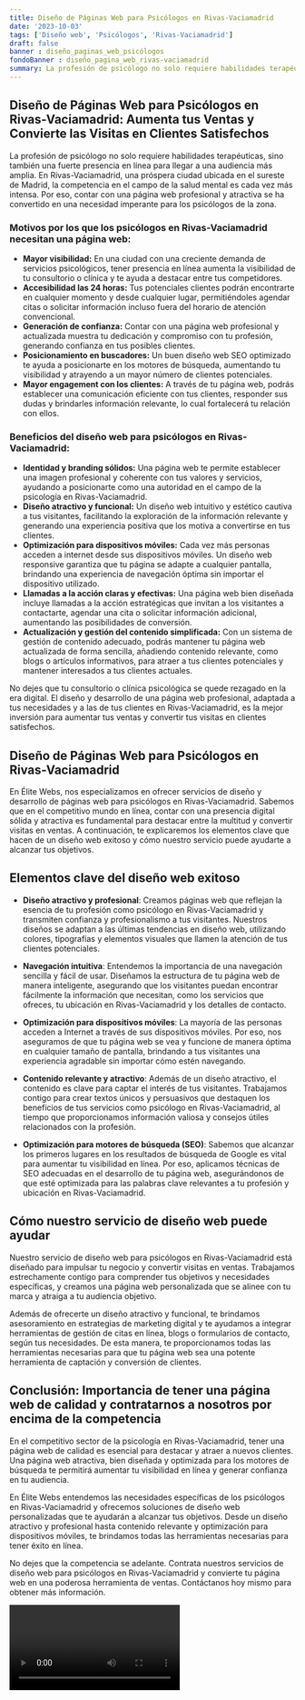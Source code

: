 ```yaml
---
title: Diseño de Páginas Web para Psicólogos en Rivas-Vaciamadrid
date: '2023-10-03'
tags: ['Diseño web', 'Psicólogos', 'Rivas-Vaciamadrid']
draft: false
banner : diseño_paginas_web_psicólogos
fondoBanner : diseño_pagina_web_rivas-vaciamadrid
summary: La profesión de psicólogo no solo requiere habilidades terapéuticas, sino también una fuerte presencia en línea para llegar a una audiencia más amplia. En Rivas-Vaciamadrid, una próspera ciudad ubicada en el sureste de Madrid, la competencia en el campo de la salud mental es cada vez más intensa. Por eso, contar con una página web profesional y atractiva se ha convertido en una necesidad imperante para los psicólogos de la zona.
---
```


## Diseño de Páginas Web para Psicólogos en Rivas-Vaciamadrid: Aumenta tus Ventas y Convierte las Visitas en Clientes Satisfechos

La profesión de psicólogo no solo requiere habilidades terapéuticas, sino también una fuerte presencia en línea para llegar a una audiencia más amplia. En Rivas-Vaciamadrid, una próspera ciudad ubicada en el sureste de Madrid, la competencia en el campo de la salud mental es cada vez más intensa. Por eso, contar con una página web profesional y atractiva se ha convertido en una necesidad imperante para los psicólogos de la zona.

### Motivos por los que los psicólogos en Rivas-Vaciamadrid necesitan una página web:
- **Mayor visibilidad:** En una ciudad con una creciente demanda de servicios psicológicos, tener presencia en línea aumenta la visibilidad de tu consultorio o clínica y te ayuda a destacar entre tus competidores.
- **Accesibilidad las 24 horas:** Tus potenciales clientes podrán encontrarte en cualquier momento y desde cualquier lugar, permitiéndoles agendar citas o solicitar información incluso fuera del horario de atención convencional.
- **Generación de confianza:** Contar con una página web profesional y actualizada muestra tu dedicación y compromiso con tu profesión, generando confianza en tus posibles clientes.
- **Posicionamiento en buscadores:** Un buen diseño web SEO optimizado te ayuda a posicionarte en los motores de búsqueda, aumentando tu visibilidad y atrayendo a un mayor número de clientes potenciales.
- **Mayor engagement con los clientes:** A través de tu página web, podrás establecer una comunicación eficiente con tus clientes, responder sus dudas y brindarles información relevante, lo cual fortalecerá tu relación con ellos.

### Beneficios del diseño web para psicólogos en Rivas-Vaciamadrid:
- **Identidad y branding sólidos:** Una página web te permite establecer una imagen profesional y coherente con tus valores y servicios, ayudando a posicionarte como una autoridad en el campo de la psicología en Rivas-Vaciamadrid.
- **Diseño atractivo y funcional:** Un diseño web intuitivo y estético cautiva a tus visitantes, facilitando la exploración de la información relevante y generando una experiencia positiva que los motiva a convertirse en tus clientes.
- **Optimización para dispositivos móviles:** Cada vez más personas acceden a internet desde sus dispositivos móviles. Un diseño web responsive garantiza que tu página se adapte a cualquier pantalla, brindando una experiencia de navegación óptima sin importar el dispositivo utilizado.
- **Llamadas a la acción claras y efectivas:** Una página web bien diseñada incluye llamadas a la acción estratégicas que invitan a los visitantes a contactarte, agendar una cita o solicitar información adicional, aumentando las posibilidades de conversión.
- **Actualización y gestión del contenido simplificada:** Con un sistema de gestión de contenido adecuado, podrás mantener tu página web actualizada de forma sencilla, añadiendo contenido relevante, como blogs o artículos informativos, para atraer a tus clientes potenciales y mantener interesados a tus clientes actuales.

No dejes que tu consultorio o clínica psicológica se quede rezagado en la era digital. El diseño y desarrollo de una página web profesional, adaptada a tus necesidades y a las de tus clientes en Rivas-Vaciamadrid, es la mejor inversión para aumentar tus ventas y convertir tus visitas en clientes satisfechos.

<GifSeo />

<Cta />

## Diseño de Páginas Web para Psicólogos en Rivas-Vaciamadrid

En Élite Webs, nos especializamos en ofrecer servicios de diseño y desarrollo de páginas web para psicólogos en Rivas-Vaciamadrid. Sabemos que en el competitivo mundo en línea, contar con una presencia digital sólida y atractiva es fundamental para destacar entre la multitud y convertir visitas en ventas. A continuación, te explicaremos los elementos clave que hacen de un diseño web exitoso y cómo nuestro servicio puede ayudarte a alcanzar tus objetivos.

## Elementos clave del diseño web exitoso

- **Diseño atractivo y profesional**: Creamos páginas web que reflejan la esencia de tu profesión como psicólogo en Rivas-Vaciamadrid y transmiten confianza y profesionalismo a tus visitantes. Nuestros diseños se adaptan a las últimas tendencias en diseño web, utilizando colores, tipografías y elementos visuales que llamen la atención de tus clientes potenciales.

- **Navegación intuitiva**: Entendemos la importancia de una navegación sencilla y fácil de usar. Diseñamos la estructura de tu página web de manera inteligente, asegurando que los visitantes puedan encontrar fácilmente la información que necesitan, como los servicios que ofreces, tu ubicación en Rivas-Vaciamadrid y los detalles de contacto.

- **Optimización para dispositivos móviles**: La mayoría de las personas acceden a Internet a través de sus dispositivos móviles. Por eso, nos aseguramos de que tu página web se vea y funcione de manera óptima en cualquier tamaño de pantalla, brindando a tus visitantes una experiencia agradable sin importar cómo estén navegando.

- **Contenido relevante y atractivo**: Además de un diseño atractivo, el contenido es clave para captar el interés de tus visitantes. Trabajamos contigo para crear textos únicos y persuasivos que destaquen los beneficios de tus servicios como psicólogo en Rivas-Vaciamadrid, al tiempo que proporcionamos información valiosa y consejos útiles relacionados con la profesión.

- **Optimización para motores de búsqueda (SEO)**: Sabemos que alcanzar los primeros lugares en los resultados de búsqueda de Google es vital para aumentar tu visibilidad en línea. Por eso, aplicamos técnicas de SEO adecuadas en el desarrollo de tu página web, asegurándonos de que esté optimizada para las palabras clave relevantes a tu profesión y ubicación en Rivas-Vaciamadrid.

## Cómo nuestro servicio de diseño web puede ayudar

Nuestro servicio de diseño web para psicólogos en Rivas-Vaciamadrid está diseñado para impulsar tu negocio y convertir visitas en ventas. Trabajamos estrechamente contigo para comprender tus objetivos y necesidades específicas, y creamos una página web personalizada que se alinee con tu marca y atraiga a tu audiencia objetivo.

Además de ofrecerte un diseño atractivo y funcional, te brindamos asesoramiento en estrategias de marketing digital y te ayudamos a integrar herramientas de gestión de citas en línea, blogs o formularios de contacto, según tus necesidades. De esta manera, te proporcionamos todas las herramientas necesarias para que tu página web sea una potente herramienta de captación y conversión de clientes.

## Conclusión: Importancia de tener una página web de calidad y contratarnos a nosotros por encima de la competencia

En el competitivo sector de la psicología en Rivas-Vaciamadrid, tener una página web de calidad es esencial para destacar y atraer a nuevos clientes. Una página web atractiva, bien diseñada y optimizada para los motores de búsqueda te permitirá aumentar tu visibilidad en línea y generar confianza en tu audiencia.

En Élite Webs entendemos las necesidades específicas de los psicólogos en Rivas-Vaciamadrid y ofrecemos soluciones de diseño web personalizadas que te ayudarán a alcanzar tus objetivos. Desde un diseño atractivo y profesional hasta contenido relevante y optimización para dispositivos móviles, te brindamos todas las herramientas necesarias para tener éxito en línea.

No dejes que la competencia se adelante. Contrata nuestros servicios de diseño web para psicólogos en Rivas-Vaciamadrid y convierte tu página web en una poderosa herramienta de ventas. Contáctanos hoy mismo para obtener más información.

<Video />

<CtaBot job='Psicólogos' city='Rivas-Vaciamadrid'/>

<Gmaps query='Rivas-Vaciamadrid+españa+maps' />